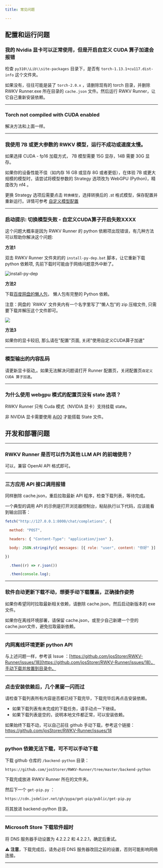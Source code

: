 ```yaml
---
title: 常见问题

---
```


## 配置和运行问题

### 我的 Nvidia 显卡可以正常使用，但是开启自定义 CUDA 算子加速会报错

检查 `py310\\Lib\\site-packages` 目录下，是否有 `torch-1.13.1+cu117.dist-info` 这个文件夹。

如果没有，往往可能是装了 `torch-2.0.x` ，请删除现有的 torch 目录，并删除 RWKV Runner.exe 所在目录的 `cache.json` 文件。然后运行 RWKV Runner，让它自己重新安装依赖。

---
### Torch not compiled with CUDA enabled

解决方法和上面一样。

---
### 我使用 7B 或更大参数的 RWKV 模型，运行不成功或速度太慢。

如果选择 CUDA - fp16 加载方式， 7B 模型需要 15G 显存，14B 需要 30G 显存。

如果你的设备性能不佳（如内存 16 GB 或显存 8G 或者更低），在体验 7B 或更大规模的模型时，请尝试将模型参数的 Strategy 选项改为 WebGPU (Python)，精度改为 nf4 。

更换 Strategy 选项后需要点击 `转换模型`，选择转换后的 .st 格式模型，保存配置并重新运行。详情可参考 [自定义模型配置](./Advanced-Usage#%E8%87%AA%E5%AE%9A%E4%B9%89%E6%A8%A1%E5%9E%8B%E9%85%8D%E7%BD%AE%E7%A4%BA%E4%BE%8B)

---

### 启动提示: 切换模型失败 - 自定义CUDA算子开启失败XXXX

这个问题大概率是因为 RWKV Runner 的 python 依赖项出现错误，有几种方法可以帮助你解决这个问题: 

**方法1**

双击 RWKV Runner 文件夹的的 `install-py-dep.bat` 脚本，让它重新下载 python 依赖项, 先前下载时可能由于网络问题意外中断了。

![install-py-dep](./imgs/install-py-dep.png)

**方法2**

下载[百度网盘的懒人包](https://pan.baidu.com/s/1zdzZ_a0uM3gDqi6pXIZVAA?pwd=1111)， 懒人包有完整的 Python 依赖。 

<CallOut type="warning" >
注意：网盘的 `RWKV` 文件夹内有一个名字里写了"懒人包"的 zip 压缩文件, 只需要下载并解压这个文件即可。
</CallOut>

![](./imgs/download-lazy.gif)

**方法3**

如果你的显卡较旧, 那么请在"配置"页面, 关闭"使用自定义CUDA算子加速"

---
### 模型输出的内容乱码

请更新显卡驱动,。如果无法解决问题请打开 Runner 配置页，关闭配置页`自定义 CUDA 算子加速`。

---
### 为什么使用 webgpu 模式的配置页没有 state 选项？

RWKV Runner 只有 Cuda 模式（NVIDIA 显卡）支持挂载 state。

非 NVIDIA 显卡需要使用 [Ai00](../ai00/Introduction) 才能搭载 State 文件。

## 开发和部署问题

---

###  RWKV Runner 是否可以作为其他 LLM API 的前端使用？

可以，兼容 OpenAI API 格式即可。

---

### 三方应用 API 接口调用报错

同样删除 cache.json，重启拉取最新 API 程序，检查下载列表，等待完成。

一个典型的调用 API 的示例是打开浏览器控制台，粘贴执行以下代码，应该能看到输出回答：
``` js copy
fetch("http://127.0.0.1:8000/chat/completions", {

  method: "POST",

  headers: { "Content-Type": "application/json" },

  body: JSON.stringify({ messages: [{ role: "user", content: "你好" }] }),

})

  .then((r) => r.json())

  .then(console.log);
```
---

### 软件自动更新下载不动，想要手动下载覆盖，正确操作姿势

如果你希望同时拉取最新相关依赖，请删除 cache.json，然后启动新版本的 exe 文件。

如果你在离线环境部署，请保留 cache.json，或至少自己新建一个空的 cache.json文件，避免拉取最新依赖。

---

### 内网离线环境更新 python API

与上述问题一样，参考该 Issue ：[https://github.com/josStorer/RWKV-Runner/issues/18](https://github.com/josStorer/RWKV-Runner/issues/18)，手动下载并放置到目录中。

---

### 点击安装依赖后，几个黑窗一闪而过

请检查下载列表所有内容是否都已经下载完毕，下载完毕后再点击安装依赖。

- 如果下载列表有未完成的下载任务，请手动点一下继续。
- 如果下载列表是空的，说明本地文件都正常，可以安装依赖。

如果始终下载不动，可以自己前往 github 手动下载，参考这个链接：https://github.com/josStorer/RWKV-Runner/issues/18

---

### python 依赖无法下载，可不可以手动下载

下载 github 仓库的 `/backend-python` 目录：
``` bash copy
https://github.com/josStorer/RWKV-Runner/tree/master/backend-python
```
下载完成放进 RWKV Runner 所在的文件夹。

然后下一个 `get-pip.py`  ：
``` bash copy
https://cdn.jsdelivr.net/gh/pypa/get-pip/public/get-pip.py
```

将其放进 backend-python 目录。

---

### Microsoft Store 下载软件超时

将 DNS 服务器手动设置为 4.2.2.2 和 4.2.2.1，确定后重试。

**⚠️ 注意**，下载完成后，请务必将 DNS 服务器改回之前的设置，否则可能影响网络连接。

---

